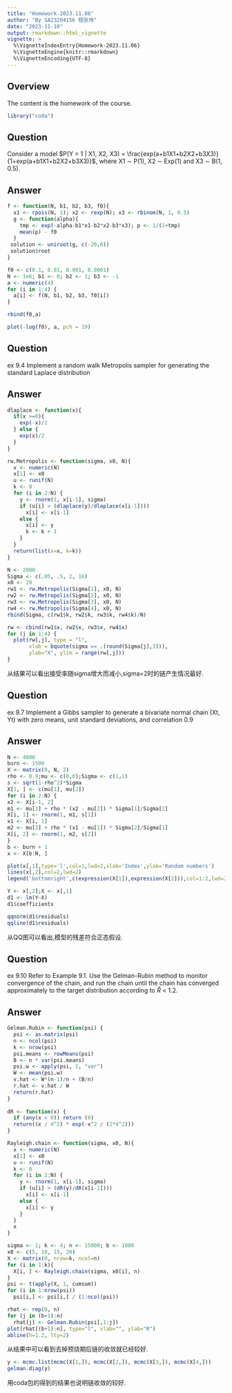 ---
title: "Homework-2023.11.06"
author: "By SA23204156 程张伟"
date: "2023-11-10"
output: rmarkdown::html_vignette
vignette: >
  %\VignetteIndexEntry{Homework-2023.11.06}
  %\VignetteEngine{knitr::rmarkdown}
  %\VignetteEncoding{UTF-8}
---
   
## Overview  
   
The content is the homework of the course.

```{r,eval=FALSE}
library("coda")
```

## Question  
   
Consider a model $P(Y = 1 | X1, X2, X3) = \frac{exp(a+b1X1+b2X2+b3X3)}{1+exp(a+b1X1+b2X2+b3X3)}$, where X1 ∼ P(1), X2 ∼ Exp(1)
and X3 ∼ B(1, 0.5).    

   
## Answer   
```{r,eval=FALSE}
f <- function(N, b1, b2, b3, f0){
  x1 <- rpois(N, 1); x2 <- rexp(N); x3 <- rbinom(N, 1, 0.5)
  g <- function(alpha){
    tmp <- exp(-alpha-b1*x1-b2*x2-b3*x3); p <- 1/(1+tmp)
    mean(p) - f0
  }
 solution <- uniroot(g, c(-20,0))
 solution$root
}

f0 <- c(0.1, 0.01, 0.001, 0.0001)
N <- 1e6; b1 <- 0; b2 <- 1; b3 <- -1
a <- numeric(4)
for (i in 1:4) {
  a[i] <- f(N, b1, b2, b3, f0[i])
}

```

```{r,eval=FALSE}
rbind(f0,a)
```
  
```{r,eval=FALSE}
plot(-log(f0), a, pch = 19)
```
   

## Question  
   
ex 9.4   Implement a random walk Metropolis sampler for generating the standard Laplace distribution   

   
## Answer 
```{r,eval=FALSE}
dlaplace <- function(x){
  if(x >=0){
    exp(-x)/2
  } else {
    exp(x)/2
  }
}

rw.Metropolis <- function(sigma, x0, N){
  x <- numeric(N)
  x[1] <- x0
  u <- runif(N)
  k <- 0
  for (i in 2:N) {
    y <- rnorm(1, x[i-1], sigma)
    if (u[i] > (dlaplace(y)/dlaplace(x[i-1])))
      x[i] <- x[i-1]
    else {
      x[i] <- y
      k <- k + 1
    }
  }
  return(list(x=x, k=k))
}
```
   
```{r,eval=FALSE}
N <- 2000
Sigma <- c(.05, .5, 2, 16)
x0 <- 20
rw1 <- rw.Metropolis(Sigma[1], x0, N)
rw2 <- rw.Metropolis(Sigma[2], x0, N)
rw3 <- rw.Metropolis(Sigma[3], x0, N)
rw4 <- rw.Metropolis(Sigma[4], x0, N)
rbind(Sigma, c(rw1$k, rw2$k, rw3$k, rw4$k)/N)
```


```{r,eval=FALSE}
rw <- cbind(rw1$x, rw2$x, rw3$x, rw4$x)
for (j in 1:4) {
  plot(rw[,j], type = "l",
       xlab = bquote(sigma == .(round(Sigma[j],3))),
       ylab="X", ylim = range(rw[,j]))
}
```
    
从结果可以看出接受率随sigma增大而减小,sigma=2时的链产生情况最好.   
   

## Question  
   
ex 9.7   Implement a Gibbs sampler to generate a bivariate normal chain (Xt, Yt)
with zero means, unit standard deviations, and correlation 0.9   

   
## Answer 
```{r,eval=FALSE}
N <- 4000 
burn <- 1500 
X <- matrix(0, N, 2) 
rho <- 0.9;mu <- c(0,0);Sigma <- c(1,1)
s <- sqrt(1-rho^2)*Sigma
X[1, ] <- c(mu[1], mu[2])
for (i in 2:N) {
x2 <- X[i-1, 2]
m1 <- mu[1] + rho * (x2 - mu[2]) * Sigma[1]/Sigma[2]
X[i, 1] <- rnorm(1, m1, s[1])
x1 <- X[i, 1]
m2 <- mu[2] + rho * (x1 - mu[1]) * Sigma[2]/Sigma[1]
X[i, 2] <- rnorm(1, m2, s[2])
}
b <- burn + 1
x <- X[b:N, ]
```

```{r,eval=FALSE}
plot(x[,1],type='l',col=1,lwd=2,xlab='Index',ylab='Random numbers')
lines(x[,2],col=2,lwd=2)
legend('bottomright',c(expression(X[1]),expression(X[2])),col=1:2,lwd=2)
```

```{r,eval=FALSE}
Y <- x[,2];X <- x[,1]
d1 <- lm(Y~X)
d1$coefficients
```

```{r,eval=FALSE}
qqnorm(d1$residuals)
qqline(d1$residuals)
```
    
从QQ图可以看出,模型的残差符合正态假设.   
    
    
## Question  
   
ex 9.10   Refer to Example 9.1. Use the Gelman-Rubin method to monitor convergence
of the chain, and run the chain until the chain has converged approximately to
the target distribution according to $\hat R$ < 1.2.  

   
## Answer 
```{r,eval=FALSE}
Gelman.Rubin <- function(psi) {
  psi <- as.matrix(psi)
  n <- ncol(psi)
  k <- nrow(psi)
  psi.means <- rowMeans(psi)     
  B <- n * var(psi.means)        
  psi.w <- apply(psi, 1, "var")  
  W <- mean(psi.w)               
  v.hat <- W*(n-1)/n + (B/n)     
  r.hat <- v.hat / W      
  return(r.hat)
}
  
dR <- function(x) {
  if (any(x < 0)) return (0)
  return((x / 4^2) * exp(-x^2 / (2*4^2)))
}

Rayleigh.chain <- function(sigma, x0, N){
  x <- numeric(N)
  x[1] <- x0
  u <- runif(N)
  k <- 0
  for (i in 2:N) {
    y <- rnorm(1, x[i-1], sigma)
    if (u[i] > (dR(y)/dR(x[i-1])))
      x[i] <- x[i-1]
    else {
      x[i] <- y
    }
  }
  x
}
```

```{r,eval=FALSE}
sigma <- 1; k <- 4; n <- 15000; b <- 1000
x0 <- c(5, 10, 15, 20)
X <- matrix(0, nrow=k, ncol=n)
for (i in 1:k){
  X[i, ] <- Rayleigh.chain(sigma, x0[i], n)
}
psi <- t(apply(X, 1, cumsum))
for (i in 1:nrow(psi))
  psi[i,] <- psi[i,] / (1:ncol(psi))
```

```{r,eval=FALSE}
rhat <- rep(0, n)
for (j in (b+1):n)
  rhat[j] <- Gelman.Rubin(psi[,1:j])
plot(rhat[(b+1):n], type="l", xlab="", ylab="R")
abline(h=1.2, lty=2)
```
     
从结果中可以看到去掉预烧期后链的收敛就已经较好.   
    
```{r,eval=FALSE}
y <- mcmc.list(mcmc(X[1,]), mcmc(X[2,]), mcmc(X[3,]), mcmc(X[4,]))
gelman.diag(y)
```
     
用coda包的得到的结果也说明链收敛的较好.    
   
  
   
